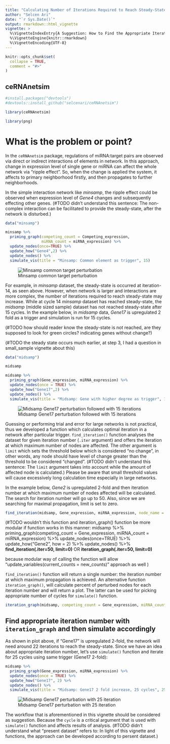 ```yaml
---
title: "Calculating Number of Iterations Required to Reach Steady-State"
author: "Selcen Ari"
date: "`r Sys.Date()`"
output: rmarkdown::html_vignette
vignette: >
  %\VignetteIndexEntry{A Suggestion: How to Find the Appropriate Iteration for Simulation}
  %\VignetteEngine{knitr::rmarkdown}
  %\VignetteEncoding{UTF-8}
---
```


```r
knitr::opts_chunk$set(
  collapse = TRUE,
  comment = "#>"
)
```

## ceRNAnetsim

```r
#install.packages("devtools")
#devtools::install_github("selcenari/ceRNAnetsim")

library(ceRNAnetsim)
```

```r
library(png)
```

# What is the problem or point?

In the `ceRNAnetsim` package, regulations of miRNA:target pairs are observed via direct or indirect interactions of elements in network. In this approach, change in expression level of single gene or miRNA can affect the whole network via "ripple effect". So, when the change is applied the system, it affects to primary neighborhood firstly, and then propagates to further neighborhoods.

In the simple interaction network like *minsamp*, the ripple effect could be observed when expression level of *Gene4* changes and subsequently effecting other genes. (#TODO didn't understand this sentence: The non-complex interaction can be facilitated to provide the steady-state, after the network is disturbed.)

```r
data("minsamp")

minsamp %>%
  priming_graph(competing_count = Competing_expression, 
                miRNA_count = miRNA_expression) %>%
  update_nodes(once=TRUE) %>%
  update_how("Gene4",2) %>%
  update_nodes() %>%
  simulate_vis(title = "Minsamp: Common element as trigger", 15)
```



![Minsamp common target perturbation](gifs/con_iter_chunk3.gif)

For example, in *minsamp* dataset, the steady-state is occurred at iteration-14, as seen above. However, when network is larger and interactions are more complex, the number of iterations required to reach steady-state may increase. While at cycle 14 *minsamp* dataset has reached steady-state, the *midsamp* (middle sized sample) dataset has not reached steady-state after 15 cycles. In the example below, in *midsamp* data, *Gene17* is upregulated 2 fold as a trigger and simulation is run for 15 cycles.

(#TODO how should reader know the steady-state is not reached, are they supposed to look for green circles? indicating genes without change?)

(#TODO the steady state occurs much earlier, at step 3, I had a question in small_sample vignette about this)

```r
data("midsamp")

midsamp
```

```r
midsamp %>%
  priming_graph(Gene_expression, miRNA_expression) %>%
  update_nodes(once = TRUE) %>%
  update_how("Gene17",2) %>%
  update_nodes() %>%
  simulate_vis(title = "Midsamp: Gene with higher degree as trigger", 15)
```

![Midsamp Gene17 perturbation followed with 15 iterations](gifs/con_iter_chunk4.gif)

Guessing or performing trial and error for large networks is not practical, thus we developed a function which calculates optimal iteration in a network after particular trigger. `find_iteration()` function analyses the dataset for given iteration number (`.iter` argument) and offers the iteration at which maximum number of nodes are affected. The other argument is `limit` which sets the threshold below which is considered "no change", in other words, any node should have level of change greater than the threshold to be considered "changed". (#TODO didn't understand this sentence: The `limit` argument takes into account while the amount of affected node is calculated.) Please be aware that small threshold values will cause excessively long calculation time especially in large networks.

In the example below, *Gene2* is upregulated 2-fold and then iteration number at which maximum number of nodes affected will be calculated. The search for iteration number will go up to 50. Also, since we are searching for maximal propagation, limit is set to zero.

```r
find_iteration(midsamp, Gene_expression, miRNA_expression, node_name = "Gene2", .iter= 50, how = 2, limit=0)
```

(#TODO wouldn't this function and iteration_graph() function be more modular if function works in this manner:
midsamp %>%
  priming_graph(competing_count = Gene_expression, 
                miRNA_count = miRNA_expression) %>%
  update_nodes(once=TRUE) %>%
  update_how("Gene2", how = 2) %>%
  update_nodes() %>% 
  **find_iteration(.iter=50, limit=0)** OR **iteration_graph(.iter=50, limit=0)**
  
because modular way of calling the function will allow "update_variables(current_counts = new_counts)" approach as well
)

`find_iteration()` function will return a single number: the iteration number at which maximum propagation is achieved. An alternative function `iteration_graph()`, will calculate percent of perturbed nodes for each iteration number and will return a plot. The latter can be used for picking appropriate number of cycles for `simulate()` function.

```r
iteration_graph(midsamp, competing_count = Gene_expression, miRNA_count = miRNA_expression, node_name = "Gene17", .iter= 50, how = 2, limit=0 )
```

## Find appropriate iteration number with `iteration_graph` and then simulate accordingly

As shown in plot above, if "Gene17" is upregulated 2-fold, the network will need around 22 iterations to reach the steady-state. Since we have an idea about appropriate iteration number, let's use `simulate()` function and iterate for 25 cycles using same trigger (Gene17 2-fold):

```r
midsamp %>%
  priming_graph(Gene_expression, miRNA_expression) %>%
  update_nodes(once = TRUE) %>%
  update_how("Gene17", 2) %>%
  update_nodes() %>%
  simulate_vis(title = "Midsamp: Gene17 2 fold increase, 25 cycles", 25)
```

![Midsamp Gene17 perturbation with 25 iteration](gifs/con_iter_chunk7.gif)

The workflow that is aforementioned in this vignette should be considered as suggestion. Because the `cycle` is a critical argument that is used with `simulate()` function and affects results of analysis. (#TODO didn't understand what "present dataset" refers to: In light of this vignette and functions, the approach can be developed according to persent dataset.)

